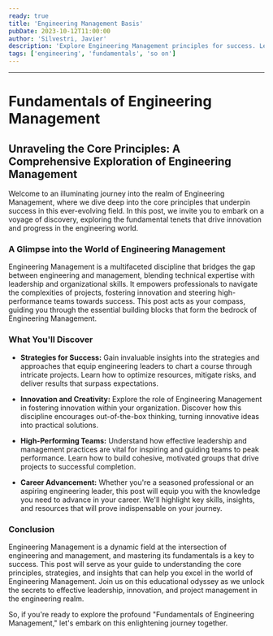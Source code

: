 ```yaml
---
ready: true
title: 'Engineering Management Basis'
pubDate: 2023-10-12T11:00:00
author: 'Silvestri, Javier'
description: 'Explore Engineering Management principles for success. Learn strategies for project navigation, innovation, and team inspiration, crucial for engineers and aspiring leaders. [In Progress]'
tags: ['engineering', 'fundamentals', 'so on']
---
```



<PostDetails
  pubDate={frontmatter.pubDate}
  title={frontmatter.title}
  description={frontmatter.description}
  author={frontmatter.author}
  tags={frontmatter.tags}
/>
<PostInProgress />
-- --

# Fundamentals of Engineering Management

## Unraveling the Core Principles: A Comprehensive Exploration of Engineering Management

Welcome to an illuminating journey into the realm of Engineering Management, where we dive deep into the core principles that underpin success in this ever-evolving field. In this post, we invite you to embark on a voyage of discovery, exploring the fundamental tenets that drive innovation and progress in the engineering world.

### A Glimpse into the World of Engineering Management

Engineering Management is a multifaceted discipline that bridges the gap between engineering and management, blending technical expertise with leadership and organizational skills. It empowers professionals to navigate the complexities of projects, fostering innovation and steering high-performance teams towards success. This post acts as your compass, guiding you through the essential building blocks that form the bedrock of Engineering Management.

### What You'll Discover

- **Strategies for Success:** Gain invaluable insights into the strategies and approaches that equip engineering leaders to chart a course through intricate projects. Learn how to optimize resources, mitigate risks, and deliver results that surpass expectations.

- **Innovation and Creativity:** Explore the role of Engineering Management in fostering innovation within your organization. Discover how this discipline encourages out-of-the-box thinking, turning innovative ideas into practical solutions.

- **High-Performing Teams:** Understand how effective leadership and management practices are vital for inspiring and guiding teams to peak performance. Learn how to build cohesive, motivated groups that drive projects to successful completion.

- **Career Advancement:** Whether you're a seasoned professional or an aspiring engineering leader, this post will equip you with the knowledge you need to advance in your career. We'll highlight key skills, insights, and resources that will prove indispensable on your journey.

### Conclusion

Engineering Management is a dynamic field at the intersection of engineering and management, and mastering its fundamentals is a key to success. This post will serve as your guide to understanding the core principles, strategies, and insights that can help you excel in the world of Engineering Management. Join us on this educational odyssey as we unlock the secrets to effective leadership, innovation, and project management in the engineering realm.

So, if you're ready to explore the profound "Fundamentals of Engineering Management," let's embark on this enlightening journey together.
